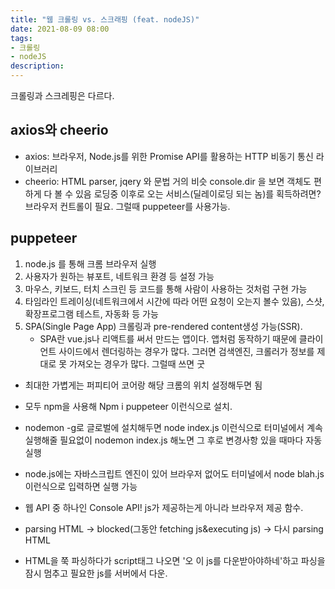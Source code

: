 ```yaml
---
title: "웹 크롤링 vs. 스크래핑 (feat. nodeJS)"
date: 2021-08-09 08:00
tags:
- 크롤링
- nodeJS
description:
---
```


크롤링과 스크레핑은 다르다.

## axios와 cheerio

- axios:  브라우저, Node.js를 위한 Promise API를 활용하는 HTTP 비동기 통신 라이브러리
- cheerio: HTML parser, jqery 와 문법 거의 비슷
console.dir 을 보면 객체도 편하게 다 볼 수 있음
로딩중 이후로 오는 서비스(딜레이로딩 되는 놈)를 획득하려면? 브라우저 컨트롤이 필요. 그럴때 puppeteer를 사용가능.

## puppeteer

1. node.js 를 통해 크롬 브라우저 실행
2. 사용자가 원하는 뷰포트, 네트워크 환경 등 설정 가능
3. 마우스, 키보드, 터치 스크린 등 코드를 통해 사람이 사용하는 것처럼 구현 가능 
4. 타임라인 트레이싱(네트워크에서 시간에 따라 어떤 요청이 오는지 볼수 있음), 스샷, 확장프로그램 테스트, 자동화 등 가능
5. SPA(Single Page App) 크롤링과 pre-rendered content생성 가능(SSR).
   - SPA란 vue.js나 리액트를 써서 만드는 앱이다. 앱처럼 동작하기 때문에 클라이언트 사이드에서 렌더링하는 경우가 많다. 
   그러면 검색엔진, 크롤러가 정보를 제대로 못 가져오는 경우가 많다. 그럴때 쓰면 굿

- 최대한 가볍게는 퍼피티어 코어랑 해당 크롬의 위치 설정해두면 됨

- 모두 npm을 사용해 Npm i puppeteer 이런식으로 설치.
- nodemon -g로 글로벌에 설치해두면 node index.js 이런식으로 터미널에서 계속 실행해줄 필요없이 nodemon index.js 해노면 그 후로 변경사항 있을 때마다 자동 실행


- node.js에는 자바스크립트 엔진이 있어 브라우저 없어도 터미널에서 node blah.js 이런식으로 입력하면 실행 가능
- 웹 API 중 하나인 Console API! js가 제공하는게 아니라 브라우저 제공 함수.
- parsing HTML -> blocked(그동안 fetching js&executing js) -> 다시 parsing HTML

- HTML을 쭉 파싱하다가 script태그 나오면 '오 이 js를 다운받아야하네'하고 파싱을 잠시 멈추고 필요한 js를 서버에서 다운.
